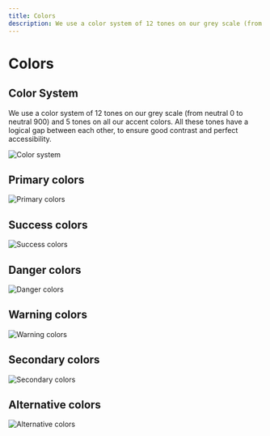 ```yaml
---
title: Colors
description: We use a color system of 12 tones on our grey scale (from neutral 0 to neutral 900) and 5 tones on all our accent colors. All these tones have a logical gap between each other, to ensure good contrast and perfect accessibility.
---
```


# Colors

## Color System

We use a color system of 12 tones on our grey scale (from neutral 0 to neutral 900) and 5 tones on all our accent colors. All these tones have a logical gap between each other, to ensure good contrast and perfect accessibility.

![Color system](/colors.png)

## Primary colors

![Primary colors](/primary-colors.png)

## Success colors

![Success colors](/success-colors.png)

## Danger colors

![Danger colors](/danger-colors.png)

## Warning colors

![Warning colors](/warning-colors.png)

## Secondary colors

![Secondary colors](/secondary-colors.png)

## Alternative colors

![Alternative colors](/alternative-colors.png)